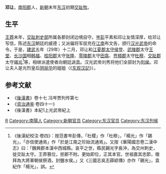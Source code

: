 {{Otheruses|other=名为邓让的其他人物|邓让}}

'''邓让'''，[[南阳郡|南阳郡]]人，[[新朝|新朝]]末年[[东汉|东汉]]初期[[交趾刺史部|交趾]][[牧|牧]]。

== 生平 ==
[[王莽|王莽]]末年，[[交趾刺史部|交趾刺史部]]所属各郡封闭边境自守。[[岑彭|岑彭]]平素和邓让友情深厚，给邓让写信，陈述[[东汉|东汉]]朝廷的威德；又派偏将军屈充在[[江南|江南]]布文告，颁行[[汉光武帝|汉光武帝]]的命令。于是，[[建武_(东汉)|建武]]五年（29年）十二月，邓让和[[江夏郡|江夏郡]][[太守|太守]][[侯登|侯登]]、[[武陵郡|武陵郡]]太守[[王堂|王堂]]、[[长沙国|长沙国]]相[[韩福|韩福]]、[[桂阳郡|桂阳郡]]太守[[张隆|张隆]]、[[零陵郡|零陵郡]]太守[[田翕|田翕]]、[[苍梧郡|苍梧郡]]太守[[杜穆|杜穆]]、[[交趾郡|交趾郡]]太守[[锡光|锡光]]<ref>《後漢紀校注·卷四》：按范書岑彭傳，「杜稷」作「杜穆」，「楊光」作「錫光」，「亦信使通焉」作「於是江南之珍始流通焉」。又按《華陽國志卷二漢中志》曰：「魏興郡本漢中西城縣。哀平之世，縣民錫光字長沖，為交州刺史，徙交趾太守。王莽篡位，拒郡不附。更始即位，正其本官。世祖嘉其忠節，徵拜為大將軍朝侯祭酒，封鹽水侯。」又《三國志吳志薛綜傳》亦作「錫光」，袁紀作「楊光」，誤。</ref>等，相继派遣使者向朝廷[[进贡|进贡]]。汉光武帝刘秀将他们全部封为[[列侯|列侯]]。邓让夫人是光烈皇后[[阴丽华|阴丽华]]的姐姐（《[[东观汉記|东观汉記]]》）。
{{File|zh-hant=新莽末期群雄割据形势（繁）.png|zh-hans=新莽末期群雄割据形势（简）.png|380px|left|thumb|desc=新莽末期群雄割据形势。}}

== 参考文献 ==
*《[[後漢書|後漢書]]》卷十七 冯岑贾列传第七
*《[[资治通鉴|资治通鉴]]‧卷四十一》
*《後漢書》本紀1上光武帝紀上

{{越南第一次北屬時期長官}}

{{Authority control}}
{{DEFAULTSORT:D}}
[[Category:邓姓|R]]
[[Category:南陽人|Category:南陽人]]
[[Category:新朝官员|Category:新朝官员]]
[[Category:东汉官员|Category:东汉官员]]
[[Category:东汉列侯|Category:东汉列侯]]
